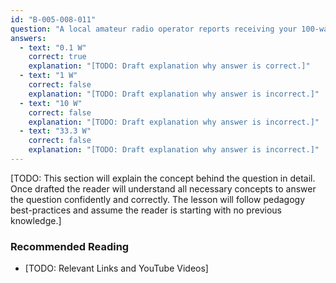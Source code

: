 ```yaml
---
id: "B-005-008-011"
question: "A local amateur radio operator reports receiving your 100-watt 2-metre simplex transmission with an S-meter reading of \"30 dB over S9.\" What power could you use to reduce that reading to S9?"
answers:
  - text: "0.1 W"
    correct: true
    explanation: "[TODO: Draft explanation why answer is correct.]"
  - text: "1 W"
    correct: false
    explanation: "[TODO: Draft explanation why answer is incorrect.]"
  - text: "10 W"
    correct: false
    explanation: "[TODO: Draft explanation why answer is incorrect.]"
  - text: "33.3 W"
    correct: false
    explanation: "[TODO: Draft explanation why answer is incorrect.]"
---
```


[TODO: This section will explain the concept behind the question in detail. Once drafted the reader will understand all necessary concepts to answer the question confidently and correctly. The lesson will follow pedagogy best-practices and assume the reader is starting with no previous knowledge.]

### Recommended Reading

- [TODO: Relevant Links and YouTube Videos]
